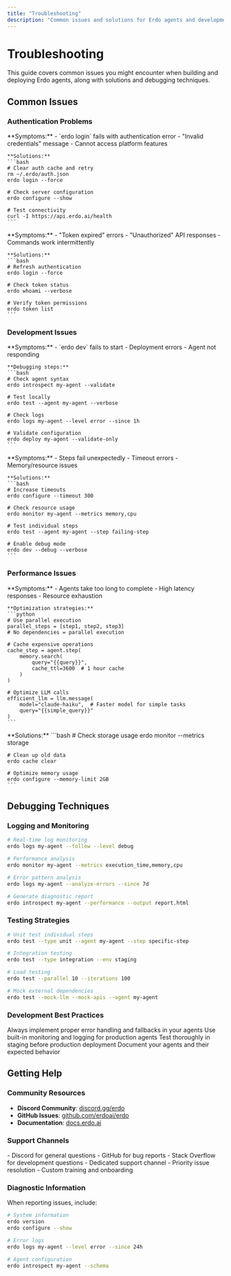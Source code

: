 ```yaml
---
title: "Troubleshooting"
description: "Common issues and solutions for Erdo agents and development"
---
```


# Troubleshooting

This guide covers common issues you might encounter when building and deploying Erdo agents, along with solutions and debugging techniques.

## Common Issues

### Authentication Problems

<AccordionGroup>
  <Accordion title="Login Failed / Invalid Credentials">
    **Symptoms:**
    - `erdo login` fails with authentication error
    - "Invalid credentials" message
    - Cannot access platform features

    **Solutions:**
    ```bash
    # Clear auth cache and retry
    rm ~/.erdo/auth.json
    erdo login --force

    # Check server configuration
    erdo configure --show

    # Test connectivity
    curl -I https://api.erdo.ai/health
    ```

  </Accordion>

  <Accordion title="Token Expired / Unauthorized">
    **Symptoms:**
    - "Token expired" errors
    - "Unauthorized" API responses
    - Commands work intermittently

    **Solutions:**
    ```bash
    # Refresh authentication
    erdo login --force

    # Check token status
    erdo whoami --verbose

    # Verify token permissions
    erdo token list
    ```

  </Accordion>
</AccordionGroup>

### Development Issues

<AccordionGroup>
  <Accordion title="Agent Won't Start / Deploy">
    **Symptoms:**
    - `erdo dev` fails to start
    - Deployment errors
    - Agent not responding

    **Debugging steps:**
    ```bash
    # Check agent syntax
    erdo introspect my-agent --validate

    # Test locally
    erdo test --agent my-agent --verbose

    # Check logs
    erdo logs my-agent --level error --since 1h

    # Validate configuration
    erdo deploy my-agent --validate-only
    ```

  </Accordion>

  <Accordion title="Step Execution Failures">
    **Symptoms:**
    - Steps fail unexpectedly
    - Timeout errors
    - Memory/resource issues

    **Solutions:**
    ```bash
    # Increase timeouts
    erdo configure --timeout 300

    # Check resource usage
    erdo monitor my-agent --metrics memory,cpu

    # Test individual steps
    erdo test --agent my-agent --step failing-step

    # Enable debug mode
    erdo dev --debug --verbose
    ```

  </Accordion>
</AccordionGroup>

### Performance Issues

<AccordionGroup>
  <Accordion title="Slow Agent Execution">
    **Symptoms:**
    - Agents take too long to complete
    - High latency responses
    - Resource exhaustion

    **Optimization strategies:**
    ```python
    # Use parallel execution
    parallel_steps = [step1, step2, step3]
    # No dependencies = parallel execution

    # Cache expensive operations
    cache_step = agent.step(
        memory.search(
            query="{{query}}",
            cache_ttl=3600  # 1 hour cache
        )
    )

    # Optimize LLM calls
    efficient_llm = llm.message(
        model="claude-haiku",  # Faster model for simple tasks
        query="{{simple_query}}"
    )
    ```

  </Accordion>

  <Accordion title="Memory/Storage Issues">
    **Solutions:**
    ```bash
    # Check storage usage
    erdo monitor --metrics storage

    # Clean up old data
    erdo cache clear

    # Optimize memory usage
    erdo configure --memory-limit 2GB
    ```

  </Accordion>
</AccordionGroup>

## Debugging Techniques

### Logging and Monitoring

```bash
# Real-time log monitoring
erdo logs my-agent --follow --level debug

# Performance analysis
erdo monitor my-agent --metrics execution_time,memory,cpu

# Error pattern analysis
erdo logs my-agent --analyze-errors --since 7d

# Generate diagnostic report
erdo introspect my-agent --performance --output report.html
```

### Testing Strategies

```bash
# Unit test individual steps
erdo test --type unit --agent my-agent --step specific-step

# Integration testing
erdo test --type integration --env staging

# Load testing
erdo test --parallel 10 --iterations 100

# Mock external dependencies
erdo test --mock-llm --mock-apis --agent my-agent
```

### Development Best Practices

<CardGroup cols={2}>
  <Card title="Error Handling" icon="exclamation-triangle">
    Always implement proper error handling and fallbacks in your agents
  </Card>
  <Card title="Monitoring" icon="chart-line">
    Use built-in monitoring and logging for production agents
  </Card>
  <Card title="Testing" icon="check-circle">
    Test thoroughly in staging before production deployment
  </Card>
  <Card title="Documentation" icon="book">
    Document your agents and their expected behavior
  </Card>
</CardGroup>

## Getting Help

### Community Resources

- **Discord Community**: [discord.gg/erdo](https://discord.gg/erdo)
- **GitHub Issues**: [github.com/erdoai/erdo](https://github.com/erdoai/erdo)
- **Documentation**: [docs.erdo.ai](https://docs.erdo.ai)

### Support Channels

<Tabs>
  <Tab title="Community Support">
    - Discord for general questions - GitHub for bug reports - Stack Overflow
    for development questions
  </Tab>
  <Tab title="Enterprise Support">
    - Dedicated support channel - Priority issue resolution - Custom training
    and onboarding
  </Tab>
</Tabs>

### Diagnostic Information

When reporting issues, include:

```bash
# System information
erdo version
erdo configure --show

# Error logs
erdo logs my-agent --level error --since 24h

# Agent configuration
erdo introspect my-agent --schema
```
